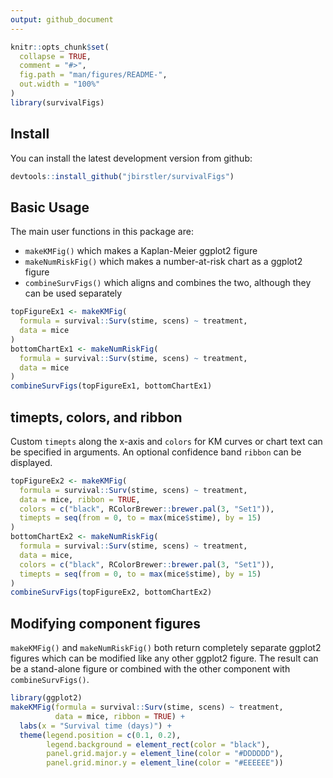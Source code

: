 ```yaml
---
output: github_document
---
```


<!-- README.md is generated from README.Rmd. Please edit that file -->

```r
knitr::opts_chunk$set(
  collapse = TRUE,
  comment = "#>",
  fig.path = "man/figures/README-",
  out.width = "100%"
)
library(survivalFigs)
```

## Install

You can install the latest development version from github:

```r
devtools::install_github("jbirstler/survivalFigs")
```

## Basic Usage

The main user functions in this package are:

- `makeKMFig()` which makes a Kaplan-Meier ggplot2 figure
- `makeNumRiskFig()` which makes a number-at-risk chart as a ggplot2 figure
- `combineSurvFigs()` which aligns and combines the two, although they can be used separately

```r
topFigureEx1 <- makeKMFig(
  formula = survival::Surv(stime, scens) ~ treatment,
  data = mice
)
bottomChartEx1 <- makeNumRiskFig(
  formula = survival::Surv(stime, scens) ~ treatment,
  data = mice
)
combineSurvFigs(topFigureEx1, bottomChartEx1)
```

## timepts, colors, and ribbon

Custom `timepts` along the x-axis and `colors` for KM curves or chart text can be specified in arguments. An optional confidence band `ribbon` can be displayed.

```r
topFigureEx2 <- makeKMFig(
  formula = survival::Surv(stime, scens) ~ treatment,
  data = mice, ribbon = TRUE,
  colors = c("black", RColorBrewer::brewer.pal(3, "Set1")),
  timepts = seq(from = 0, to = max(mice$stime), by = 15)
)
bottomChartEx2 <- makeNumRiskFig(
  formula = survival::Surv(stime, scens) ~ treatment,
  data = mice,
  colors = c("black", RColorBrewer::brewer.pal(3, "Set1")),
  timepts = seq(from = 0, to = max(mice$stime), by = 15)
)
combineSurvFigs(topFigureEx2, bottomChartEx2)
```

## Modifying component figures

`makeKMFig()` and `makeNumRiskFig()` both return completely separate ggplot2 figures which can be modified like any other ggplot2 figure. The result can be a stand-alone figure or combined with the other component with `combineSurvFigs()`.

```r
library(ggplot2)
makeKMFig(formula = survival::Surv(stime, scens) ~ treatment,
          data = mice, ribbon = TRUE) +
  labs(x = "Survival time (days)") +
  theme(legend.position = c(0.1, 0.2),
        legend.background = element_rect(color = "black"),
        panel.grid.major.y = element_line(color = "#DDDDDD"),
        panel.grid.minor.y = element_line(color = "#EEEEEE"))
```

